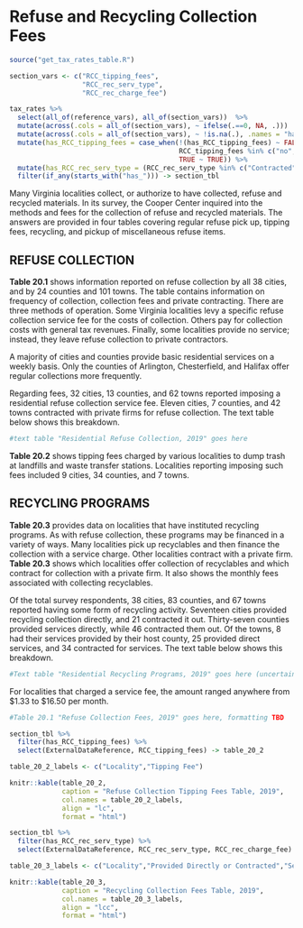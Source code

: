# Refuse and Recycling Collection Fees

```r
source("get_tax_rates_table.R")

section_vars <- c("RCC_tipping_fees",
                  "RCC_rec_serv_type",
                  "RCC_rec_charge_fee")

tax_rates %>% 
  select(all_of(reference_vars), all_of(section_vars))  %>%
  mutate(across(.cols = all_of(section_vars), ~ ifelse(.==0, NA, .)))   %>%   # Convert zero values to NA's
  mutate(across(.cols = all_of(section_vars), ~ !is.na(.), .names = "has_{.col}")) %>%
  mutate(has_RCC_tipping_fees = case_when(!(has_RCC_tipping_fees) ~ FALSE,
                                          RCC_tipping_fees %in% c("no", "No", "N/A", "Landfill closed") ~ FALSE,
                                          TRUE ~ TRUE)) %>%
  mutate(has_RCC_rec_serv_type = (RCC_rec_serv_type %in% c("Contracted","Directly"))) %>%
  filter(if_any(starts_with("has_"))) -> section_tbl
```

Many Virginia localities collect, or authorize to have collected,  refuse  and  recycled  materials.  In  its  survey,  the  Cooper Center inquired into the methods and fees for the collection  of  refuse  and  recycled  materials.  The  answers  are provided in four tables covering regular refuse pick up, tipping fees, recycling, and pickup of miscellaneous refuse items.

## REFUSE COLLECTION

**Table 20.1** shows information reported on refuse collection by all 38 cities, and by 24 counties and 101 towns. The table contains information on frequency of collection, collection fees  and  private  contracting.  There  are  three  methods  of  operation.  Some  Virginia  localities  levy  a  specific  refuse collection service fee for the costs of collection. Others pay for collection costs with general tax revenues. Finally, some localities provide no service; instead, they leave refuse collection to private contractors. 

A  majority  of  cities  and  counties  provide  basic  residential  services  on  a  weekly  basis.  Only  the  counties  of  Arlington, Chesterfield, and Halifax offer regular collections more frequently.

Regarding  fees,  32  cities,  13  counties,  and  62  towns  reported  imposing  a  residential  refuse  collection  service  fee. Eleven cities, 7 counties, and 42 towns contracted with private firms  for  refuse  collection.  The  text  table  below  shows this breakdown.

```r
#text table "Residential Refuse Collection, 2019" goes here
```

**Table 20.2** shows tipping fees charged by various localities  to  dump  trash  at  landfills  and  waste  transfer  stations.  Localities  reporting  imposing  such  fees  included  9  cities,  34 counties, and 7 towns.

## RECYCLING PROGRAMS

**Table 20.3** provides data on localities that have instituted recycling  programs.  As  with  refuse  collection,  these  programs may be financed in a variety of ways. Many localities pick  up  recyclables  and  then  finance  the  collection  with  a  service  charge.  Other  localities  contract  with  a  private  firm. **Table 20.3** shows which localities offer collection of recyclables and which contract for collection with a private firm. It also shows the monthly fees associated with collecting recyclables.

Of  the  total  survey  respondents,  38  cities,  83  counties, and 67 towns reported having some form of recycling activity.  Seventeen  cities  provided  recycling  collection  directly,  and  21  contracted  it  out.  Thirty-seven  counties  provided services directly, while 46 contracted them out. Of the towns, 8 had their services provided by their host county, 25 provided direct services, and 34 contracted for services. The text table below shows this breakdown.

```r

#Text table "Residential Recycling Programs, 2019" goes here (uncertain if these text tables are queryable from the database, or if they were created out of calculations from the data, or something else entirely)

```

For  localities  that  charged  a  service  fee,  the  amount  ranged anywhere from \$1.33 to $16.50 per month.

```r
#Table 20.1 "Refuse Collection Fees, 2019" goes here, formatting TBD
```

```r
section_tbl %>% 
  filter(has_RCC_tipping_fees) %>%
  select(ExternalDataReference, RCC_tipping_fees) -> table_20_2

table_20_2_labels <- c("Locality","Tipping Fee")

knitr::kable(table_20_2, 
             caption = "Refuse Collection Tipping Fees Table, 2019", 
             col.names = table_20_2_labels, 
             align = "lc",
             format = "html")
```

```r
section_tbl %>% 
  filter(has_RCC_rec_serv_type) %>%
  select(ExternalDataReference, RCC_rec_serv_type, RCC_rec_charge_fee) -> table_20_3

table_20_3_labels <- c("Locality","Provided Directly or Contracted","Service Fee")

knitr::kable(table_20_3, 
             caption = "Recycling Collection Fees Table, 2019", 
             col.names = table_20_3_labels, 
             align = "lcc",
             format = "html")
```
